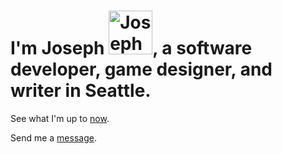 
<div className="p-4" />

# I'm <span className="bg-gradient-to-r bg-clip-text text-transparent from-amber-100 to-red-200">Joseph</span> <Image priority alt="Joseph circle portrait" src="/static/images/joseph-glare.webp" height="70" width="70" className="rounded-full image inline" />, a software developer, game designer, and writer in Seattle. <TreeImage />

See what I'm up to [now](/now).

Send me a [message](/contact).
